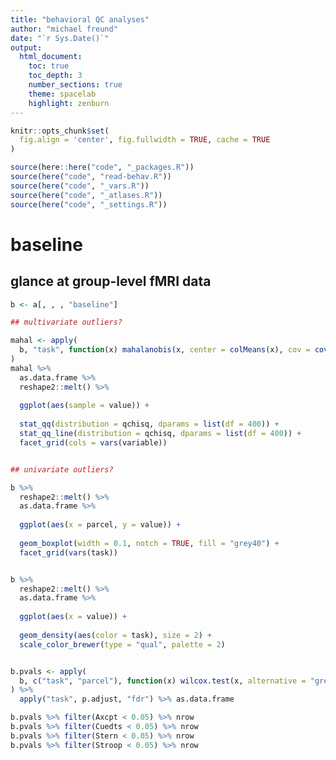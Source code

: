 ```yaml
---
title: "behavioral QC analyses"
author: "michael freund"
date: "`r Sys.Date()`"
output:
  html_document:
    toc: true
    toc_depth: 3
    number_sections: true
    theme: spacelab
    highlight: zenburn
---
```



```r

knitr::opts_chunk$set(
  fig.align = 'center', fig.fullwidth = TRUE, cache = TRUE
)

source(here::here("code", "_packages.R"))
source(here("code", "read-behav.R"))
source(here("code", "_vars.R"))
source(here("code", "_atlases.R"))
source(here("code", "_settings.R"))

```




# baseline

## glance at group-level fMRI data

```r

b <- a[, , , "baseline"]

## multivariate outliers?

mahal <- apply(
  b, "task", function(x) mahalanobis(x, center = colMeans(x), cov = cov.shrink(x))
)
mahal %>%
  as.data.frame %>%
  reshape2::melt() %>%
  
  ggplot(aes(sample = value)) +
  
  stat_qq(distribution = qchisq, dparams = list(df = 400)) +
  stat_qq_line(distribution = qchisq, dparams = list(df = 400)) +
  facet_grid(cols = vars(variable))


## univariate outliers?

b %>%
  reshape2::melt() %>%
  as.data.frame %>%
  
  ggplot(aes(x = parcel, y = value)) +
  
  geom_boxplot(width = 0.1, notch = TRUE, fill = "grey40") +
  facet_grid(vars(task))


b %>%
  reshape2::melt() %>%
  as.data.frame %>%
  
  ggplot(aes(x = value)) +
  
  geom_density(aes(color = task), size = 2) +
  scale_color_brewer(type = "qual", palette = 2)


b.pvals <- apply(
  b, c("task", "parcel"), function(x) wilcox.test(x, alternative = "greater")$p.value
) %>%
  apply("task", p.adjust, "fdr") %>% as.data.frame

b.pvals %>% filter(Axcpt < 0.05) %>% nrow
b.pvals %>% filter(Cuedts < 0.05) %>% nrow
b.pvals %>% filter(Stern < 0.05) %>% nrow
b.pvals %>% filter(Stroop < 0.05) %>% nrow

```

